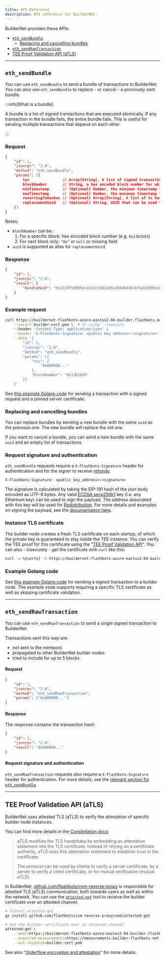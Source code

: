 ```yaml
---
title: API Reference
description: API reference for BuilderNet.
---
```


BuilderNet provides these APIs:

- [`eth_sendBundle`](#eth_sendbundle)
  - [Replacing and cancelling bundles](#replacing-and-cancelling-bundles)
- [`eth_sendRawTransaction`](#eth_sendrawtransaction)
- [TEE Proof Validation API (aTLS)](#tee-proof-validation-api-atls)

---


## `eth_sendBundle`

You can use `eth_sendBundle` to send a bundle of transactions to BuilderNet. You can also use `eth_sendBundle` to replace - or cancel - a previously sent bundle.

:::info[What is a bundle]

A bundle is a list of signed transactions that are executed atomically. If any transaction in the bundle fails, the entire bundle fails.
This is useful for sending multiple transactions that depend on each other.

:::

### Request <!-- omit in toc -->

```json
{
    "id": 1,
    "jsonrpc": "2.0",
    "method": "eth_sendBundle",
    "params": [{
        txs               // Array[String], A list of signed transactions to execute in an atomic bundle
        blockNumber       // String, a hex encoded block number for which this bundle is valid on
        minTimestamp      // (Optional) Number, the minimum timestamp for which this bundle is valid, in seconds since the unix epoch
        maxTimestamp      // (Optional) Number, the maximum timestamp for which this bundle is valid, in seconds since the unix epoch
        revertingTxHashes // (Optional) Array[String], A list of tx hashes that are allowed to revert
        replacementUuid   // (Optional) String, UUID that can be used to cancel/replace this bundle
    }]
}
```

Notes:
- `blockNumber` can be:
  1. For a specific block: hex encoded block number (e.g. `0x1361bd3`)
  2. For next block only: `"0x"` or `null` or missing field
- `uuid` is supported as alias for `replacementUuid`.

### Response <!-- omit in toc -->

```json
{
    "id": 1,
    "jsonrpc": "2.0",
    "result": {
        "bundleHash": "0x2228f5d8954ce31dc1601a8ba264dbd401bf1428388ce88238932815c5d6f23f"
    }
}
```

### Example request <!-- omit in toc -->

```bash
curl https://buildernet-flashbots-azure-eastus2-04.builder.flashbots.net \
    --cacert builder-cert.pem \  # or using --insecure
    --header 'Content-Type: application/json' \
    --header 'X-Flashbots-Signature: <public key address>:<signature>' \
    --data '{
        "id": 1,
        "jsonrpc": "2.0",
        "method": "eth_sendBundle",
        "params": [{
            "txs": [
                "0x000000..."
            ],
            "blockNumber": "0x1361bd3"
        }]
    }'
```

See [this example Golang code](https://github.com/flashbots/go-utils/blob/main/examples/send-multioperator-orderflow/main.go) for sending a transaction with a signed request and a pinned server certificate.

### Replacing and cancelling bundles

You can replace bundles by sending a new bundle with the same `uuid` as the previous one. The new bundle will replace the old one.

If you want to cancel a bundle, you can send a new bundle with the same `uuid` and an empty list of transactions.

### Request signature and authentication <!-- omit in toc -->

`eth_sendBundle` requests require a `X-Flashbots-Signature` header for authentication and for the signer to receive [refunds](refunds):

```
X-Flashbots-Signature: <public_key_address>:<signature>
```

The signature is calculated by taking the EIP-191 hash of the json body encoded as UTF-8 bytes.
Any valid [ECDSA secp256k1](https://en.bitcoin.it/wiki/Secp256k1) key (i.e. any Ethereum key) can be used to sign the payload. The address associated with this key will be used for [Redistribution](refunds).
For more details and examples on signing the payload, see the [documentation here](https://docs.flashbots.net/flashbots-auction/advanced/rpc-endpoint#authentication).

### Instance TLS certificate <!-- omit in toc -->

The builder node creates a fresh TLS certificate on each startup, of which the private key is guaranteed to stay inside the TEE instance. You can verify the TEE proof for this certificate using the "[TEE Proof Validation API](#tee-proof-validation-api-atls)". You can also - insecurely - get the certificate with `curl` like this:

```bash
curl -w %{certs} -k https://buildernet-flashbots-azure-eastus2-04.builder.flashbots.net
```

### Example Golang code <!-- omit in toc -->

See [this example Golang code](https://github.com/flashbots/go-utils/blob/main/examples/send-multioperator-orderflow/main.go) for sending a signed transaction to a builder node.
The example code supports requiring a specific TLS certificate as well as skipping certificate validation.

---

## `eth_sendRawTransaction`

You can use `eth_sendRawTransaction` to send a single signed transaction to BuilderNet.

Transactions sent this way are:
- _not_ sent to the mempool.
- propagated to other BuilderNet builder nodes.
- tried to include for up to 5 blocks.

#### Request <!-- omit in toc -->

```json
{
    "id": 1,
    "jsonrpc": "2.0",
    "method": "eth_sendRawTransaction",
    "params": ["0x000000..."]
}
```

#### Response <!-- omit in toc -->

The response contains the transaction hash:

```json
{
    "id": 1,
    "jsonrpc": "2.0",
    "result": "0x000000..."
}
```

#### Request signature and authentication <!-- omit in toc -->

`eth_sendRawTransaction` requests also require a `X-Flashbots-Signature` header for authentication. For more details, see the [relevant section for `eth_sendBundle`](#request-signature-and-authentication-).

---

## TEE Proof Validation API (aTLS)

BuilderNet uses attested TLS (aTLS) to verify the attestation of specific builder node instances.

You can find more details in the [Constellation docs](https://docs.edgeless.systems/constellation/architecture/attestation#attested-tls-atls):

> aTLS modifies the TLS handshake by embedding an attestation statement into the TLS certificate. Instead of relying on a certificate authority, aTLS uses this attestation statement to establish trust in the certificate.
>
> The protocol can be used by clients to verify a server certificate, by a server to verify a client certificate, or for mutual verification (mutual aTLS).

In BuilderNet, [github.com/flashbots/cvm-reverse-proxy](https://github.com/flashbots/cvm-reverse-proxy) is responsible for attested TLS (aTLS) communication, both towards users as well as within the network.
You can use the [`attested-get`](https://github.com/flashbots/cvm-reverse-proxy/blob/main/cmd/attested-get/main.go) tool to receive the builder certificate over an attested channel:

```bash
# Install attested-get
go install github.com/flashbots/cvm-reverse-proxy/cmd/attested-get

# Get the builder certificate over an attested channel
attested-get \
    --addr=https://buildernet-flashbots-azure-eastus2-04.builder.flashbots.net:7936/cert \
    --expected-measurements=https://measurements.builder.flashbots.net \
    --out-response=builder-cert.pem
```

See also "[Orderflow encryption and attestation](encryption-attestations)" for more details.
